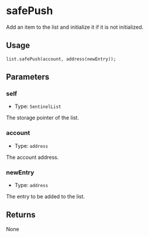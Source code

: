 # safePush

Add an item to the list and initialize it if it is not initialized.

## Usage

```solidity copy
list.safePush(account, address(newEntry));
```

## Parameters

### self

- Type: `SentinelList`

The storage pointer of the list.

### account

- Type: `address`

The account address.

### newEntry

- Type: `address`

The entry to be added to the list.

## Returns

None
